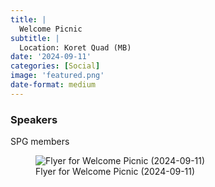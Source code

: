 ```yaml
---
title: |
  Welcome Picnic
subtitle: |
  Location: Koret Quad (MB)
date: '2024-09-11'
categories: [Social]
image: 'featured.png'
date-format: medium 
---
```



### Speakers  
SPG members


![Flyer for Welcome Picnic (2024-09-11)](featured.png){.lightbox}
